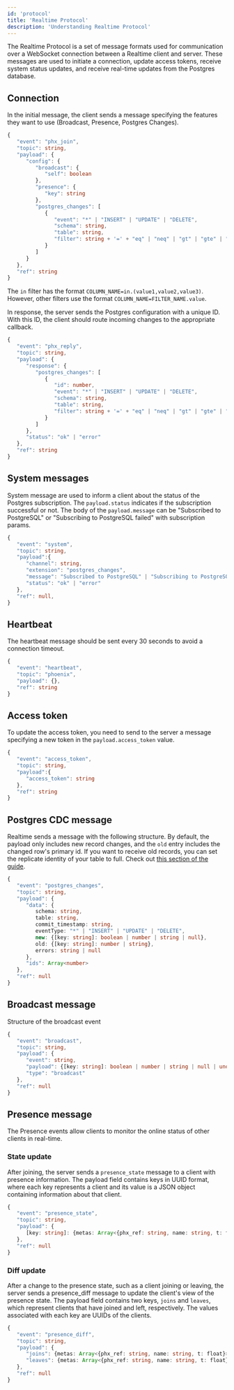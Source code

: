 ```yaml
---
id: 'protocol'
title: 'Realtime Protocol'
description: 'Understanding Realtime Protocol'
---
```


The Realtime Protocol is a set of message formats used for communication over a WebSocket connection between a Realtime client and server. These messages are used to initiate a connection, update access tokens, receive system status updates, and receive real-time updates from the Postgres database.

## Connection

In the initial message, the client sends a message specifying the features they want to use (Broadcast, Presence, Postgres Changes).

```ts
{
   "event": "phx_join",
   "topic": string,
   "payload": {
      "config": {
         "broadcast": {
            "self": boolean
         },
         "presence": {
            "key": string
         },
         "postgres_changes": [
            {
               "event": "*" | "INSERT" | "UPDATE" | "DELETE",
               "schema": string,
               "table": string,
               "filter": string + '=' + "eq" | "neq" | "gt" | "gte" | "lt" | "lte" | "in" +  '.' + string
            }
         ]
      }
   },
   "ref": string
}
```

<Admonition type="note">

The `in` filter has the format `COLUMN_NAME=in.(value1,value2,value3)`. However, other filters use the format `COLUMN_NAME=FILTER_NAME.value`.

</Admonition>

In response, the server sends the Postgres configuration with a unique ID. With this ID, the client should route incoming changes to the appropriate callback.

```ts
{
   "event": "phx_reply",
   "topic": string,
   "payload": {
      "response": {
         "postgres_changes": [
            {
               "id": number,
               "event": "*" | "INSERT" | "UPDATE" | "DELETE",
               "schema": string,
               "table": string,
               "filter": string + '=' + "eq" | "neq" | "gt" | "gte" | "lt" | "lte" | "in" +  '.' + string
            }
         ]
      },
      "status": "ok" | "error"
   },
   "ref": string
}
```

## System messages

System message are used to inform a client about the status of the Postgres subscription. The `payload.status` indicates if the subscription successful or not.
The body of the `payload.message` can be "Subscribed to PostgreSQL" or "Subscribing to PostgreSQL failed" with subscription params.

```ts
{
   "event": "system",
   "topic": string,
   "payload":{
      "channel": string,
      "extension": "postgres_changes",
      "message": "Subscribed to PostgreSQL" | "Subscribing to PostgreSQL failed",
      "status": "ok" | "error"
   },
   "ref": null,
}
```

## Heartbeat

The heartbeat message should be sent every 30 seconds to avoid a connection timeout.

```ts
{
   "event": "heartbeat",
   "topic": "phoenix",
   "payload": {},
   "ref": string
}
```

## Access token

To update the access token, you need to send to the server a message specifying a new token in the `payload.access_token` value.

```ts
{
   "event": "access_token",
   "topic": string,
   "payload":{
      "access_token": string
   },
   "ref": string
}
```

## Postgres CDC message

Realtime sends a message with the following structure. By default, the payload only includes new record changes, and the `old` entry includes the changed row's primary id. If you want to receive old records, you can set the replicate identity of your table to full. Check out [this section of the guide](/docs/guides/realtime/postgres-changes#receiving-old-records).
```ts
{
   "event": "postgres_changes",
   "topic": string,
   "payload": {
      "data": {
         schema: string,
         table: string,
         commit_timestamp: string,
         eventType: "*" | "INSERT" | "UPDATE" | "DELETE",
         new: {[key: string]: boolean | number | string | null},
         old: {[key: string]: number | string},
         errors: string | null
      },
      "ids": Array<number>
   },
   "ref": null
}
```

## Broadcast message

Structure of the broadcast event

```ts
{
   "event": "broadcast",
   "topic": string,
   "payload": {
      "event": string,
      "payload": {[key: string]: boolean | number | string | null | undefined},
      "type": "broadcast"
   },
   "ref": null
}
```

## Presence message

The Presence events allow clients to monitor the online status of other clients in real-time.

### State update

After joining, the server sends a `presence_state` message to a client with presence information. The payload field contains keys in UUID format, where each key represents a client and its value is a JSON object containing information about that client.

```ts
{
   "event": "presence_state",
   "topic": string,
   "payload": {
      [key: string]: {metas: Array<{phx_ref: string, name: string, t: float}>}
   },
   "ref": null
}
```

### Diff update

After a change to the presence state, such as a client joining or leaving, the server sends a presence_diff message to update the client's view of the presence state. The payload field contains two keys, `joins` and `leaves`, which represent clients that have joined and left, respectively. The values associated with each key are UUIDs of the clients.

```ts
{
   "event": "presence_diff",
   "topic": string,
   "payload": {
      "joins": {metas: Array<{phx_ref: string, name: string, t: float}>},
      "leaves": {metas: Array<{phx_ref: string, name: string, t: float}>}
   },
   "ref": null
}
```
